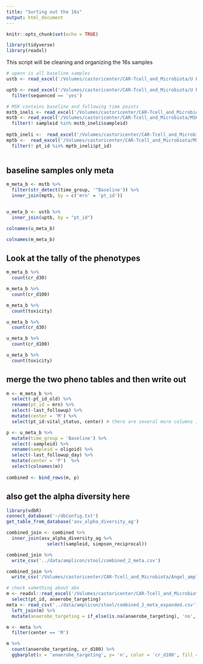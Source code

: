 ```yaml
---
title: "Sorting out the 16s"
output: html_document
---
```


```r
knitr::opts_chunk$set(echo = TRUE)
```

```r
library(tidyverse)
library(readxl)
```

This script will be cleaning and organizing the 16s samples 

```r
# upenn is all baseline samples 
ustb <- read_excel('/Volumes/castoricenter/CAR-Tcell_and_Microbiota/U Penn/samples/sample_mapping_UPenn.xlsx') 

uptb <- read_excel('/Volumes/castoricenter/CAR-Tcell_and_Microbiota/U Penn/patients/upenn_essential_data_v3.xlsx', sheet = 3) %>% 
  filter(sequenced == 'yes')
```

```r
# MSK contains baseline and following time points
mstb_ineli <- read_excel('/Volumes/castoricenter/CAR-Tcell_and_Microbiota/MSK/samples/sample_table_msk.xlsx', sheet = 2)
mstb <- read_excel('/Volumes/castoricenter/CAR-Tcell_and_Microbiota/MSK/samples/sample_table_msk.xlsx', sheet = 1) %>% 
  filter(! sampleid %in% mstb_ineli$sampleid)
 
mptb_ineli <-  read_excel('/Volumes/castoricenter/CAR-Tcell_and_Microbiota/MSK/patients/msk_essential_data_v4.xlsx', sheet = 2)
mptb <-  read_excel('/Volumes/castoricenter/CAR-Tcell_and_Microbiota/MSK/patients/msk_essential_data_v4.xlsx', sheet = 1) %>% 
  filter(! pt_id %in% mptb_ineli$pt_id)
  
```

## baseline samples only meta

```r
m_meta_b <- mstb %>% 
  filter(str_detect(time_group, '^Baseline')) %>% 
  inner_join(mptb, by = c('mrn' = 'pt_id'))


u_meta_b <- ustb %>% 
  inner_join(uptb, by = "pt_id")

colnames(u_meta_b)
```


```r
colnames(m_meta_b)
```

## Look at the tally of the phenotypes 

```r
m_meta_b %>% 
  count(cr_d30)

m_meta_b %>% 
  count(cr_d100)

m_meta_b %>% 
  count(toxicity)
```
```r
u_meta_b %>% 
  count(cr_d30)

u_meta_b %>% 
  count(cr_d100)

u_meta_b %>% 
  count(toxicity)
```
## merge the two pheno tables and then write out

```r
m <- m_meta_b %>% 
  select(-pt_id_old) %>% 
  rename(pt_id = mrn) %>% 
  select(-last_followup) %>% 
  mutate(center = 'M') %>% 
  select(pt_id:vital_status, center) # there are several more columns in the msk table now 

p <- u_meta_b %>%   
  mutate(time_group = 'Baseline') %>% 
  select(-sampleid) %>% 
  rename(sampleid = oligoid) %>% 
  select(-last_followup_day) %>% 
  mutate(center = 'P')  %>% 
  select(colnames(m))  
  
combined <- bind_rows(m, p)
```

## also get the alpha diversity here 

```r
library(vdbR)
connect_database('~/dbConfig.txt')
get_table_from_database('asv_alpha_diversity_ag')

combined_join <- combined %>% 
  inner_join(asv_alpha_diversity_ag %>% 
               select(sampleid, simpson_reciprocal))

combined_join %>% 
  write_csv('../data/amplicon/stool/combined_2_meta.csv')

combined_join %>% 
  write_csv('/Volumes/castoricenter/CAR-Tcell_and_Microbiota/Angel_amplicon/16s_data_pheno_comprehensive.csv')
```

```r
# check something about abx
m <- readxl::read_excel('/Volumes/castoricenter/CAR-Tcell_and_Microbiota/MSK/antibiotics/sean_table/abx_table_msk_sean.xlsx') %>% 
  select(pt_id, anaerobe_targeting)
meta <- read_csv('../data/amplicon/stool/combined_2_meta_expanded.csv') %>% 
  left_join(m) %>% 
  mutate(anaerobe_targeting = if_else(is.na(anaerobe_targeting), 'no', anaerobe_targeting))

m <- meta %>% 
  filter(center == 'M')

m %>% 
  count(anaerobe_targeting, cr_d100) %>% 
  ggbarplot(x = 'anaerobe_targeting', y= 'n', color = 'cr_d100', fill = 'cr_d100')
```

